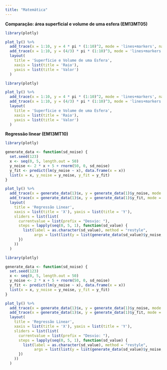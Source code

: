 ```yaml
---
title: "Matemática"
---
```


<div class="mat-fundo">

**Comparação: área superficial e volume de uma esfera (EM13MT05)**

::: {.grid}

::: {.g-col-6}

```r
library(plotly)

plot_ly() %>%
  add_trace(x = 1:10, y = 4 * pi * (1:10)^2, mode = 'lines+markers', name = 'Superfície') %>%
  add_trace(x = 1:10, y = (4/3) * pi * (1:10)^3, mode = 'lines+markers', name = 'Volume') %>%
  layout(
    title = 'Superfície e Volume de uma Esfera',
    xaxis = list(title = 'Raio'), 
    yaxis = list(title = 'Valor')
  )
```
:::

::: {.g-col-6}

```r
library(plotly)

plot_ly() %>%
  add_trace(x = 1:10, y = 4 * pi * (1:10)^2, mode = 'lines+markers', name = 'Superfície') %>%
  add_trace(x = 1:10, y = (4/3) * pi * (1:10)^3, mode = 'lines+markers', name = 'Volume') %>%
  layout(
    title = 'Superfície e Volume de uma Esfera',
    xaxis = list(title = 'Raio'), 
    yaxis = list(title = 'Valor')
  )
```

:::

:::

</div>


<!-- ###############################################################-->


<div class="mat-fundo">

**Regressão linear (EM13MT10)**

::: {.grid}

::: {.g-col-6}

```r
library(plotly)

generate_data <- function(sd_noise) {
  set.seed(123)
  x <- seq(0, 5, length.out = 50)
  y_noise <- 2 * x + 5 + rnorm(50, 0, sd_noise)
  y_fit <- predict(lm(y_noise ~ x), data.frame(x = x))
  list(x = x, y_noise = y_noise, y_fit = y_fit)
}

plot_ly() %>%
  add_trace(x = generate_data(1)$x, y = generate_data(1)$y_noise, mode = 'markers', type = "scatter", name = "Dados") %>%
  add_trace(x = generate_data(1)$x, y = generate_data(1)$y_fit, mode = 'lines', type = "scatter", name = "Linha de Regressão") %>%
  layout(
    title = 'Regressão Linear',
    xaxis = list(title = 'X'), yaxis = list(title = 'Y'),
    sliders = list(list(
      currentvalue = list(prefix = "Desvio: "),
      steps = lapply(seq(0, 5, 1), function(sd_value) {
        list(label = as.character(sd_value), method = "restyle",
             args = list(list(y = list(generate_data(sd_value)$y_noise, generate_data(sd_value)$y_fit))))
      })
    ))
  )
```
:::

::: {.g-col-6}

```r
library(plotly)

generate_data <- function(sd_noise) {
  set.seed(123)
  x <- seq(0, 5, length.out = 50)
  y_noise <- 2 * x + 5 + rnorm(50, 0, sd_noise)
  y_fit <- predict(lm(y_noise ~ x), data.frame(x = x))
  list(x = x, y_noise = y_noise, y_fit = y_fit)
}

plot_ly() %>%
  add_trace(x = generate_data(1)$x, y = generate_data(1)$y_noise, mode = 'markers', type = "scatter", name = "Dados") %>%
  add_trace(x = generate_data(1)$x, y = generate_data(1)$y_fit, mode = 'lines', type = "scatter", name = "Linha de Regressão") %>%
  layout(
    title = 'Regressão Linear',
    xaxis = list(title = 'X'), yaxis = list(title = 'Y'),
    sliders = list(list(
      currentvalue = list(prefix = "Desvio: "),
      steps = lapply(seq(0, 5, 1), function(sd_value) {
        list(label = as.character(sd_value), method = "restyle",
             args = list(list(y = list(generate_data(sd_value)$y_noise, generate_data(sd_value)$y_fit))))
      })
    ))
  )
```

:::

:::

</div>


